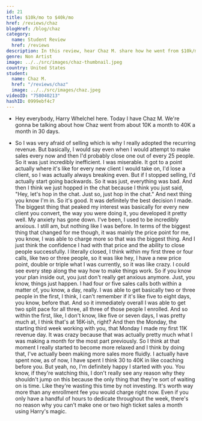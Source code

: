 ```yaml
---
id: 21
title: $10k/mo to $40k/mo
href: /reviews/chaz
blogHref: /blog/chaz
category:
  name: Student Review
  href: /reviews
description: In this review, hear Chaz M. share how he went from $10k/mo to $40k/mo in 30 days helping holistic coaches generate leads with Instagram.
genre: Non Artist
image: ../../src/images/chaz-thumbnail.jpeg
country: United States
student:
  name: Chaz M.
  href: "/reviews/chaz"
  image: ../../src/images/chaz.jpeg
videoID: "758040213"
hashID: 0999ebf4c7
---
```


- Hey everybody, Harry Whelchel here. Today I have Chaz M. We're gonna be talking about how Chaz went from about 10K a month to 40K a month in 30 days.

- So I was very afraid of selling which is why I really adopted the recurring revenue. But basically, I would say even when I would attempt to make sales every now and then I'd probably close one out of every 25 people. So it was just incredibly inefficient. I was miserable. It got to a point actually where it's like for every new client I would take on, I'd lose a client, so I was actually always breaking even. But if I stopped selling, I'd actually start going backwards. So it was just, everything was bad. And then I think we just hopped in the chat because I think you just said, "Hey, let's hop in the chat. Just so, just hop in the chat." And next thing you know I'm in. So it's good. It was definitely the best decision I made. The biggest thing that peaked my interest was basically for every new client you convert, the way you were doing it, you developed it pretty well. My anxiety has gone down. I've been, I used to be incredibly anxious. I still am, but nothing like I was before. In terms of the biggest thing that changed for me though, it was mainly the price point for me, you know, I was able to charge more so that was the biggest thing. And I just think the confidence I had with that price and the ability to close people successfully. I literally closed, I think within my first three or four calls, like two or three people, so it was like hey, I have a new price point, double or triple what I was currently, so it was like crazy. I could see every step along the way how to make things work. So if you know your plan inside out, you just don't really get anxious anymore. Just, you know, things just happen. I had four or five sales calls both within a matter of, you know, a day, really. I was able to get basically two or three people in the first, I think, I can't remember if it's like five to eight days, you know, before that. And so it immediately overall I was able to get two split pace for all three, all three of those people I enrolled. And so within the first, like, I don't know, like five or seven days, I was pretty much at, I think that's at 16K-ish, right? And then the Monday, the starting third week working with you, that Monday I made my first 11K revenue day. It was crazy because that was actually pretty much what I was making a month for the most part previously. So I think at that moment I really started to become more relaxed and I think by doing that, I've actually been making more sales more fluidly. I actually have spent now, as of now, I have spent I think 30 to 40K in like coaching before you. But yeah, no, I'm definitely happy I started with you. You know, if they're watching this, I don't really see any reason why they shouldn't jump on this because the only thing that they're sort of waiting on is time. Like they're wasting this time by not investing. It's worth way more than any enrollment fee you would charge right now. Even if you only have a handful of hours to dedicate throughout the week, there's no reason why you can't make one or two high ticket sales a month using Harry's magic.
